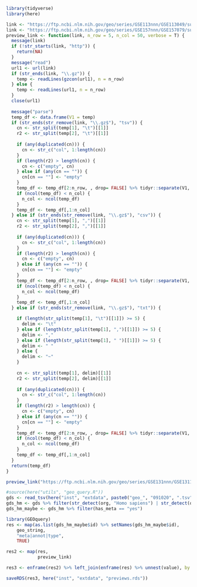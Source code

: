 ```r
library(tidyverse)
library(here)
```

```r
link <- "https://ftp.ncbi.nlm.nih.gov/geo/series/GSE113nnn/GSE113049/suppl/GSE113049_count_matrix.tsv.gz"
link <- "https://ftp.ncbi.nlm.nih.gov/geo/series/GSE157nnn/GSE157079/suppl//GSE157079_snATAC_metadata.csv.gz"
preview_link <- function(link, n_row = 5, n_col = 50, verbose = T) {
  message(link)
  if (!str_starts(link, "http")) {
    return(NA)
  }
  message("read")
  url1 <- url(link)
  if (str_ends(link, "\\.gz")) {
    temp <- readLines(gzcon(url1), n = n_row)
  } else {
    temp <- readLines(url1, n = n_row)
  }
  close(url1)
    
  message("parse")
  temp_df <- data.frame(V1 = temp)
  if (str_ends(str_remove(link, "\\.gz$"), "tsv")) {
    cn <- str_split(temp[1], "\t")[[1]]
    r2 <- str_split(temp[2], "\t")[[1]]
    
    if (any(duplicated(cn))) {
      cn <- str_c("col", 1:length(cn))
    }
    if (length(r2) > length(cn)) {
      cn <- c("empty", cn)
    } else if (any(cn == "")) {
      cn[cn == ""] <- "empty"
    }
    temp_df <- temp_df[2:n_row, , drop= FALSE] %>% tidyr::separate(V1, "\t", into = cn)
    if (ncol(temp_df) < n_col) {
      n_col <- ncol(temp_df)
    }
    temp_df <- temp_df[,1:n_col]
  } else if (str_ends(str_remove(link, "\\.gz$"), "csv")) {
    cn <- str_split(temp[1], ",")[[1]]
    r2 <- str_split(temp[2], ",")[[1]]
    
    if (any(duplicated(cn))) {
      cn <- str_c("col", 1:length(cn))
    }
    if (length(r2) > length(cn)) {
      cn <- c("empty", cn)
    } else if (any(cn == "")) {
      cn[cn == ""] <- "empty"
    }
    temp_df <- temp_df[2:n_row, , drop= FALSE] %>% tidyr::separate(V1, ",", into = cn)
    if (ncol(temp_df) < n_col) {
      n_col <- ncol(temp_df)
    }
    temp_df <- temp_df[,1:n_col]
  } else if (str_ends(str_remove(link, "\\.gz$"), "txt")) {

    if (length(str_split(temp[1], "\t")[[1]]) >= 5) {
      delim <- "\t"
    } else if (length(str_split(temp[1], ",")[[1]]) >= 5) {
      delim <- ","
    } else if (length(str_split(temp[1], " ")[[1]]) >= 5) {
      delim <- " "
    } else {
      delim <- "~"
    }
    
    cn <- str_split(temp[1], delim)[[1]]
    r2 <- str_split(temp[2], delim)[[1]]
    
    if (any(duplicated(cn))) {
      cn <- str_c("col", 1:length(cn))
    }
    if (length(r2) > length(cn)) {
      cn <- c("empty", cn)
    } else if (any(cn == "")) {
      cn[cn == ""] <- "empty"
    }
    temp_df <- temp_df[2:n_row, , drop= FALSE] %>% tidyr::separate(V1, delim, into = cn)
    if (ncol(temp_df) < n_col) {
      n_col <- ncol(temp_df)
    }
    temp_df <- temp_df[,1:n_col]
  }
  return(temp_df)
}

preview_link("https://ftp.ncbi.nlm.nih.gov/geo/series/GSE131nnn/GSE131181/suppl//GSE131181_e10.5.meta.data.csv.gz")
```

```r
#source(here("utils", "geo_query.R"))
gds <- read_tsv(here("inst", "extdata", paste0("geo_", "091020", ".tsv")))
gds_hm <- gds %>% filter(str_detect(org, "Homo sapiens") | str_detect(org, "Mus musculus"))
gds_hm_maybe <- gds_hm %>% filter(has_meta == "yes")
```

```r
library(GEOquery)
res <- map(as.list(gds_hm_maybe$id) %>% setNames(gds_hm_maybe$id),
    geo_string,
    "meta|annot|type",
    TRUE)

res2 <- map(res,
            preview_link)

res3 <- enframe(res2) %>% left_join(enframe(res) %>% unnest(value), by = "name") %>% mutate(value.y = str_remove(value.y, ".+/"))

saveRDS(res3, here("inst", "extdata", "previews.rds"))
```

